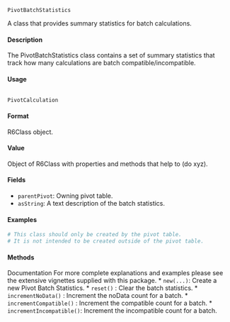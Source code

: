 ``PivotBatchStatistics``

A class that provides summary statistics for batch calculations.

#### Description

The PivotBatchStatistics class contains a set of summary statistics that track how many calculations
are batch compatible/incompatible.

#### Usage
<pre><code>
PivotCalculation
</code></pre>

#### Format
R6Class object.

#### Value
Object of R6Class with properties and methods that help to (do xyz).

#### Fields
* ``parentPivot``: Owning pivot table.
* ``asString``: A text description of the batch statistics.

#### Examples
```{r}

# This class should only be created by the pivot table.
# It is not intended to be created outside of the pivot table.
```

#### Methods
Documentation For more complete explanations and examples please see the extensive vignettes
supplied with this package.
* ``new(...)``: Create a new Pivot Batch Statistics.
* ``reset()`` : Clear the batch statistics.
* ``incrementNoData()`` : Increment the noData count for a batch.
* ``incrementCompatible()`` : Increment the compatible count for a batch.
* ``incrementIncompatible()``: Increment the incompatible count for a batch.
